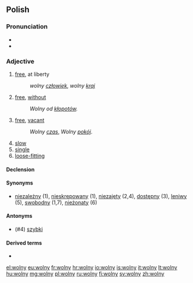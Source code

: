 ==Polish==

===Pronunciation===
*{{IPA|[ˈvɔlnɨ]|lang=pl}}
*{{audio|Pl-wolny.ogg|audio}}

===Adjective===
{{pl-adj|m|wolniejszy}}

# [[free]], at liberty
#:''wolny [[człowiek]]'', ''wolny [[kraj]]''
# [[free]], [[without]]
#:''Wolny od [[kłopot|kłopotów]].''
# [[free]], [[vacant]]
#:''Wolny [[czas]]'', ''Wolny [[pokój]]''.
# [[slow]]
# [[single]]
# [[loose-fitting]]

====Declension====
{{pl-decl-adj-y|woln|wolni}}

====Synonyms====
*[[niezależny]] (1), [[nieskrępowany]] (1), [[niezajęty]] (2,4), [[dostępny]] (3), [[leniwy]] (5), [[swobodny]] (1,7), [[nieżonaty]] (6)

====Antonyms====
*(#4) [[szybki]]

====Derived terms====
* {{l|pl|wolność}}

[[el:wolny]]
[[eu:wolny]]
[[fr:wolny]]
[[hr:wolny]]
[[io:wolny]]
[[is:wolny]]
[[it:wolny]]
[[lt:wolny]]
[[hu:wolny]]
[[mg:wolny]]
[[pl:wolny]]
[[ru:wolny]]
[[fi:wolny]]
[[sv:wolny]]
[[zh:wolny]]